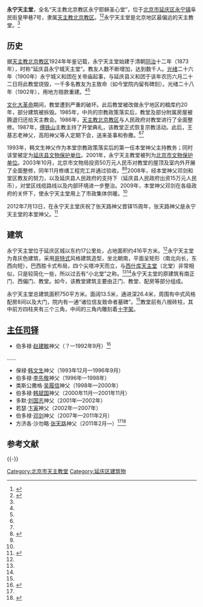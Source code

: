 {{文物保护单位
|级别 = 省级
|省区市 = 北京市
|图片 = 
|名称 = 永宁天主教堂
|编号 = 6-39
|分类 = 近现代重要史迹及代表性建筑
|时代 = 1902年
|所在 = [[延庆区|延庆区]][[永宁镇_(延庆县)|永宁镇]]阜民街
|登录 =2001年7月12日
}}

'''永宁天主堂'''，全名“天主教北京教区永宁耶稣圣心堂”，位于[[北京市|北京市]][[延庆区|延庆区]][[永宁镇_(延庆县)|永宁镇]]阜民街皇甲巷7号，隶属[[天主教北京教区|天主教北京教区]]。<ref name=nfw>{{Cite web |url=http://www.southcn.com/law/fzzt/fgsjk/200510140357.htm |title=北京市人民政府关于公布本市第六批文物保护单位和对已公布的市级文物保护单位勘误的通知，南方网，2005年10月14日 |access-date=2014年1月6日 |archive-date=2015年2月5日 |archive-url=https://web.archive.org/web/20150205152746/http://www.southcn.com/law/fzzt/fgsjk/200510140357.htm |dead-url=no }}</ref><ref name=bjjq>{{Cite web |url=http://www.catholic-bj.org/news_title.asp?classid=60&id=907 |title=永宁教堂简介，天主教北京教区，2010-8-24 |access-date=2014-01-07 |archive-date=2014-01-07 |archive-url=https://web.archive.org/web/20140107194824/http://www.catholic-bj.org/news_title.asp?classid=60&id=907 |dead-url=yes }}</ref>永宁天主堂是北京地区最偏远的天主教堂。<ref name=nfw/>

==历史==
据[[天主教北京教区|天主教北京教区]]1924年年鉴记载，永宁天主堂始建于清朝[[同治|同治]]十二年（1873年），时称“延庆县永宁城天主堂”。教友人数不断增加，达到数千人。[[光绪|光绪]]二十六年（1900年）永宁城义和团在关帝庙起事，与延庆县义和团于该年农历六月二十二日将此教堂烧毁，一千多名教友为主致命（如今堂院内留有碑刻）。光绪二十八年（1902年），用地方赔款重建。<ref name=nfw/><ref name=bjjq/>

[[文化大革命|文化大革命]]期间，教堂遭到严重的破坏。此后教堂被改做永宁地区的粮库约20年，部分建筑被拆毁。1985年，中共的宗教政策落实后，教堂及部分附属房屋被腾退归还给天主教会。1986年，[[天主教北京教区|天主教北京教区]]与人民政府对教堂进行了全面整修。1987年，[[傅铁山|傅铁山]]主教主持了开堂典礼，该教堂正式恢复宗教活动。此后，王基志老神父，高阳神父等人定期下会，送来圣事和弥撒。<ref name=sina/><ref name=bjjq/>

1993年，韩文生神父作为本堂宗教政策落实后的第一任本堂神父主持教务；同时该堂被定为[[北京市延庆区文物保护单位|延庆县文物保护单位]]。2001年，永宁天主教堂被列为[[北京市文物保护单位|北京市文物保护单位]]。2003年10月，北京市文物局投资50万元人民币对教堂的屋顶及室内外开展了全面整修，同年11月修缮工程完工并通过验收。<ref name=sina>{{Cite web |url=http://news.sina.com.cn/c/2003-11-19/11191145872s.shtml |title=延庆修葺百年天主教堂，新浪，2003年11月19日 |access-date=2014-01-06 |archive-date=2019-05-21 |archive-url=https://web.archive.org/web/20190521134135/http://news.sina.com.cn/c/2003-11-19/11191145872s.shtml |dead-url=no }}</ref><ref name=bjjq/>2008年，经本堂神父邓剑和堂区教友的努力，以及延庆县人民政府的支持下（延庆县人民政府出资15万元人民币），对堂区线缆路线以及内部环境进一步整治。2009年，本堂神父邓剑在各级政府的关怀下，使永宁天主堂用上了市政集体供暖。<ref name=bjjq/>

2012年7月13日，在永宁天主堂庆祝了张天路神父晋铎15周年，张天路神父是永宁天主堂的本堂神父。<ref>{{Cite web |url=http://www.tianguangbao.org/2012.7.30/22.htm |title=王晓兰，四十载上下求索    十五年天路历程——张天路神父晋铎十五周年纪念日随笔，天光网，2012-07-30 |access-date=2014-01-06 |archive-date=2014-01-06 |archive-url=https://web.archive.org/web/20140106210403/http://www.tianguangbao.org/2012.7.30/22.htm |dead-url=no }}</ref>

==建筑==
永宁天主堂位于延庆区城以东约17公里处，占地面积约416平方米。<ref name=bjjq/>永宁天主堂为青灰色建筑，采用[[哥特式|哥特式]]风格建筑造型，坐北朝南，平面呈矩形（南北向长，东西向短），巴西胜卡式布局，四个尖塔冲天而立，与[[西什库天主堂|西什库天主堂]]（北堂）非常相似，只是较简化一些，所以过去有“小北堂”之称。<ref name=sina/><ref name=bjjq/>永宁天主堂的原建筑有南正门、西偏门、教堂。如今，该教堂建筑主要由正门、教堂、配房等部分组成。

永宁天主堂总建筑面积750平方米。面阔13.5米，通进深26.4米，周围有中式风格配房8间以及大门，院内有一通“诸位信友致命者墓碑”。<ref name=nfw/>教堂前有八根砖柱，其中前方四柱夹有三个三角，中间的三角内雕刻着[[十字架|十字架]]。

==[[主任司铎|主任司铎]]==
*伯多禄·[[赵建敏|赵建敏]]神父（？—1992年9月）<ref>{{Cite web|url =  http://www.tianguangbao.org/2014.8.15/17.htm|title =  北京市天主教“两会”新一届领导班子成员简历|author =  |date =  2014-08-15|publisher =  天光|language =  |accessdate =  |quote =  |archive-url =  https://web.archive.org/web/20161226060255/http://www.tianguangbao.org/2014.8.15/17.htm|archive-date =  2016-12-26|dead-url =  yes}}</ref>
……
*保禄·[[韩文生|韩文生]]神父（1993年12月—1996年9月）
*伯多禄·[[李先敬|李先敬]]神父（1996年—1998年）
*类斯公撒格·[[吴履信|吴履信]]神父（1998年—2000年）
*伯多禄·[[韩斌国|韩斌国]]神父（2000年11月—2001年11月）
*多默·[[刘国志|刘国志]]神父（2001年—2002年）
*若瑟·[[卞寅|卞寅]]神父（2002年—2007年）
*伯多禄·[[邓剑_(北京神父)|邓剑]]神父（2007年—2011年2月）
*方济各·沙勿略·[[张天路|张天路]]神父（2011年2月—）<ref name=bjjq/><ref>{{Cite web |url = http://www.chinacatholic.org/News/show/id/34764.html |title = 北京：天主教北京教区神职人员2016年最新调动名单 |author =  |date = 2016-03-31 |publisher = 信德网 |language =  |accessdate =  |quote =  |archive-date = 2016-12-26 |archive-url = https://web.archive.org/web/20161226060200/http://www.chinacatholic.org/News/show/id/34764.html |dead-url = no }}</ref>

== 参考文献 ==
{{Reflist}}

{{-}}
{{北京教堂}}
{{北京市文物保护单位}}

[[Category:北京市天主教堂|Category:北京市天主教堂]]
[[Category:延庆区建筑物|Category:延庆区建筑物]]